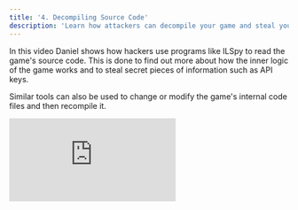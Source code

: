 ```yaml
---
title: '4. Decompiling Source Code'
description: 'Learn how attackers can decompile your game and steal your API keys.'
---
```


In this video Daniel shows how hackers use programs like ILSpy to read the game's source code. This is done to find out more about how the inner logic of the game works and to steal secret pieces of information such as API keys.

Similar tools can also be used to change or modify the game's internal code files and then recompile it.

<iframe
  className="w-full aspect-video rounded-lg"
  src="https://www.youtube.com/embed/3S9fIIXDqaI"
  title="YouTube video player"
  frameborder="0"
  allow="accelerometer; autoplay; clipboard-write; encrypted-media; gyroscope; picture-in-picture"
  allowfullscreen
></iframe>
